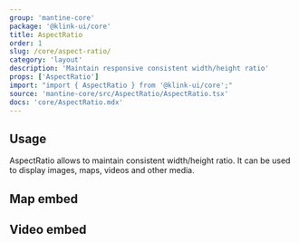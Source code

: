 ```yaml
---
group: 'mantine-core'
package: '@klink-ui/core'
title: AspectRatio
order: 1
slug: /core/aspect-ratio/
category: 'layout'
description: 'Maintain responsive consistent width/height ratio'
props: ['AspectRatio']
import: "import { AspectRatio } from '@klink-ui/core';"
source: 'mantine-core/src/AspectRatio/AspectRatio.tsx'
docs: 'core/AspectRatio.mdx'
---
```



## Usage

AspectRatio allows to maintain consistent width/height ratio.
It can be used to display images, maps, videos and other media.

<Demo data={AspectRatioDemos.image} />

## Map embed

<Demo data={AspectRatioDemos.map} />

## Video embed

<Demo data={AspectRatioDemos.video} />
